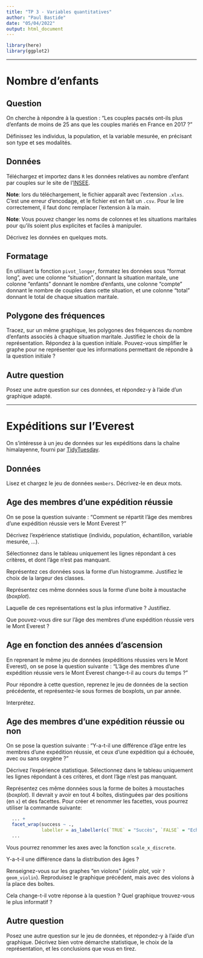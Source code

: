 ```yaml
---
title: "TP 3 - Variables quantitatives"
author: "Paul Bastide"
date: "05/04/2022"
output: html_document
---
```


```r
library(here)
library(ggplot2)
```

-----

# Nombre d'enfants

## Question

On cherche à répondre à la question :
"Les couples pacsés ont-ils plus d'enfants de moins de 25 ans que les couples mariés en France en 2017 ?"

Définissez les individus, la population, et la variable mesurée, en précisant son type et ses modalités.

## Données

Téléchargez et importez dans `R` les données relatives au nombre d'enfant par
couples sur le site de
l'[INSEE](https://www.insee.fr/fr/statistiques/4516614?sommaire=4516657&geo=FE-1).

**Note**: lors du téléchargement, le fichier apparaît avec l'extension `.xlxs`.
C'est une erreur d'encodage, et le fichier est en fait un `.csv`.
Pour le lire correctement, il faut donc remplacer l'extension à la main.

**Note**: Vous pouvez changer les noms de colonnes et les situations maritales pour
qu'ils soient plus explicites et faciles à manipuler.

Décrivez les données en quelques mots.

## Formatage

En utilisant la fonction `pivot_longer`, formatez les données sous 
"format long",
avec une colonne "situation", donnant la situation maritale,
une colonne "enfants" donnant le nombre d'enfants, 
une colonne "compte" donnant le nombre de couples dans cette situation,
et une colonne "total" donnant le total de chaque situation maritale.

## Polygone des fréquences

Tracez, sur un même graphique, les polygones des fréquences du nombre d'enfants
associés à chaque situation maritale.
Justifiez le choix de la représentation.
Répondez à la question initiale.
Pouvez-vous simplifier le graphe pour ne représenter que les informations permettant de répondre à la question initiale ?

## Autre question

Posez une autre question sur ces données, et répondez-y à l'aide d'un graphique adapté.

-----

# Expéditions sur l'Everest

On s'intéresse à un jeu de données sur les expéditions dans la chaîne himalayenne,
fourni par [TidyTuesday](https://github.com/rfordatascience/tidytuesday/blob/master/data/2020/2020-09-22/readme.md).


## Données

Lisez et chargez le jeu de données `members`. Décrivez-le en deux mots.

## Age des membres d'une expédition réussie

On se pose la question suivante :
"Comment se répartit l'âge des membres d'une expédition réussie vers le Mont Everest ?"

Décrivez l'expérience statistique (individu, population, échantillon, variable mesurée, ...).

Sélectionnez dans le tableau uniquement les lignes répondant à ces critères, et
dont l'âge n'est pas manquant.

Représentez ces données sous la forme d'un histogramme.
Justifiez le choix de la largeur des classes.

Représentez ces même données sous la forme d'une boite à moustache (*boxplot*).

Laquelle de ces représentations est la plus informative ? Justifiez.

Que pouvez-vous dire sur l'âge des membres d'une expédition réussie vers le Mont Everest ?

## Age en fonction des années d'ascension

En reprenant le même jeu de données (expéditions réussies vers le Mont Everest),
on se pose la question suivante : 
"L'âge des membres d'une expédition réussie vers le Mont Everest change-t-il au cours
du temps ?"

Pour répondre à cette question, reprenez le jeu de données de la section précédente,
et représentez-le sous formes de boxplots, un par année.

Interprétez.

## Age des membres d'une expédition réussie ou non

On se pose la question suivante :
"Y-a-t-il une différence d'âge entre les membres d'une expédition réussie,
et ceux d'une expédition qui a échouée, avec ou sans oxygène ?"

Décrivez l'expérience statistique.
Sélectionnez dans le tableau uniquement les lignes répondant à ces critères, et
dont l'âge n'est pas manquant.

Représentez ces même données sous la forme de boites à moustaches (*boxplot*).
Il devrait y avoir en tout 4 boîtes, distinguées par des positions (en `x`) et des facettes.
Pour créer et renommer les facettes, vous pourrez utiliser la commande suivante:
```r
  ... +
  facet_wrap(success ~ .,
             labeller = as_labeller(c(`TRUE` = "Succès", `FALSE` = "Echec"))) +
  ...
```
Vous pourrez renommer les axes avec la fonction `scale_x_discrete`.

Y-a-t-il une différence dans la distribution des âges ?

Renseignez-vous sur les graphes "en violons" (*violin plot*, voir `?geom_violin`).
Reproduisez le graphique précédent, mais avec des violons à la place des boîtes.

Cela change-t-il votre réponse à la question ?
Quel graphique trouvez-vous le plus informatif ?

## Autre question

Posez une autre question sur le jeu de données, et répondez-y à l'aide d'un graphique.
Décrivez bien votre démarche statistique, le choix de la représentation, et les
conclusions que vous en tirez.
